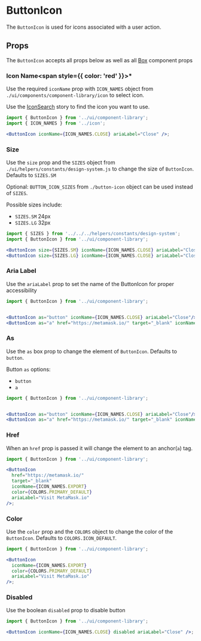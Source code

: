 
# ButtonIcon

The `ButtonIcon` is used for icons associated with a user action.

<Canvas>
  <Story id="ui-components-component-library-button-icon-button-icon-stories-js--default-story" />
</Canvas>

## Props

The `ButtonIcon` accepts all props below as well as all [Box](/docs/ui-components-ui-box-box-stories-js--default-story#props) component props

<ArgsTable of={ButtonIcon} />

### Icon Name<span style={{ color: 'red' }}>\*</span>

Use the required `iconName` prop with `ICON_NAMES` object from `./ui/components/component-library/icon` to select icon.

Use the [IconSearch](/story/ui-components-component-library-icon-icon-stories-js--default-story) story to find the icon you want to use.

<Canvas>
  <Story id="ui-components-component-library-button-icon-button-icon-stories-js--icon-name" />
</Canvas>

```jsx
import { ButtonIcon } from '../ui/component-library';
import { ICON_NAMES } from '../icon';

<ButtonIcon iconName={ICON_NAMES.CLOSE} ariaLabel="Close" />;
```

### Size

Use the `size` prop and the `SIZES` object from `./ui/helpers/constants/design-system.js`
to change the size of `ButtonIcon`. Defaults to `SIZES.SM`

Optional: `BUTTON_ICON_SIZES` from `./button-icon` object can be used instead of `SIZES`.

Possible sizes include:

- `SIZES.SM` 24px
- `SIZES.LG` 32px

<Canvas>
  <Story id="ui-components-component-library-button-icon-button-icon-stories-js--size" />
</Canvas>

```jsx
import { SIZES } from '../../../helpers/constants/design-system';
import { ButtonIcon } from '../ui/component-library';

<ButtonIcon size={SIZES.SM} iconName={ICON_NAMES.CLOSE} ariaLabel="Close"/>
<ButtonIcon size={SIZES.LG} iconName={ICON_NAMES.CLOSE} ariaLabel="Close"/>
```

### Aria Label

Use the `ariaLabel` prop to set the name of the ButtonIcon for proper accessibility

<Canvas>
  <Story id="ui-components-component-library-button-icon-button-icon-stories-js--aria-label" />
</Canvas>

```jsx
import { ButtonIcon } from '../ui/component-library';


<ButtonIcon as="button" iconName={ICON_NAMES.CLOSE} ariaLabel="Close"/>
<ButtonIcon as="a" href="https://metamask.io/" target="_blank" iconName={ICON_NAMES.EXPORT} color={COLORS.PRIMARY_DEFAULT} ariaLabel="Visit MetaMask.io"/>
```

### As

Use the `as` box prop to change the element of `ButtonIcon`. Defaults to `button`.

Button `as` options:

- `button`
- `a`

<Canvas>
  <Story id="ui-components-component-library-button-icon-button-icon-stories-js--as" />
</Canvas>

```jsx
import { ButtonIcon } from '../ui/component-library';


<ButtonIcon as="button" iconName={ICON_NAMES.CLOSE} ariaLabel="Close"/>
<ButtonIcon as="a" href="https://metamask.io/" target="_blank" iconName={ICON_NAMES.EXPORT} color={COLORS.PRIMARY_DEFAULT} ariaLabel="Visit MetaMask.io"/>
```

### Href

When an `href` prop is passed it will change the element to an anchor(`a`) tag.

<Canvas>
  <Story id="ui-components-component-library-button-icon-button-icon-stories-js--href" />
</Canvas>

```jsx
import { ButtonIcon } from '../ui/component-library';

<ButtonIcon
  href="https://metamask.io/"
  target="_blank"
  iconName={ICON_NAMES.EXPORT}
  color={COLORS.PRIMARY_DEFAULT}
  ariaLabel="Visit MetaMask.io"
/>;
```

### Color

Use the `color` prop and the `COLORS` object to change the color of the `ButtonIcon`. Defaults to `COLORS.ICON_DEFAULT`.

<Canvas>
  <Story id="ui-components-component-library-button-icon-button-icon-stories-js--color" />
</Canvas>

```jsx
import { ButtonIcon } from '../ui/component-library';

<ButtonIcon
  iconName={ICON_NAMES.EXPORT}
  color={COLORS.PRIMARY_DEFAULT}
  ariaLabel="Visit MetaMask.io"
/>;
```

### Disabled

Use the boolean `disabled` prop to disable button

<Canvas>
  <Story id="ui-components-component-library-button-icon-button-icon-stories-js--disabled" />
</Canvas>

```jsx
import { ButtonIcon } from '../ui/component-library';

<ButtonIcon iconName={ICON_NAMES.CLOSE} disabled ariaLabel="Close" />;
```
